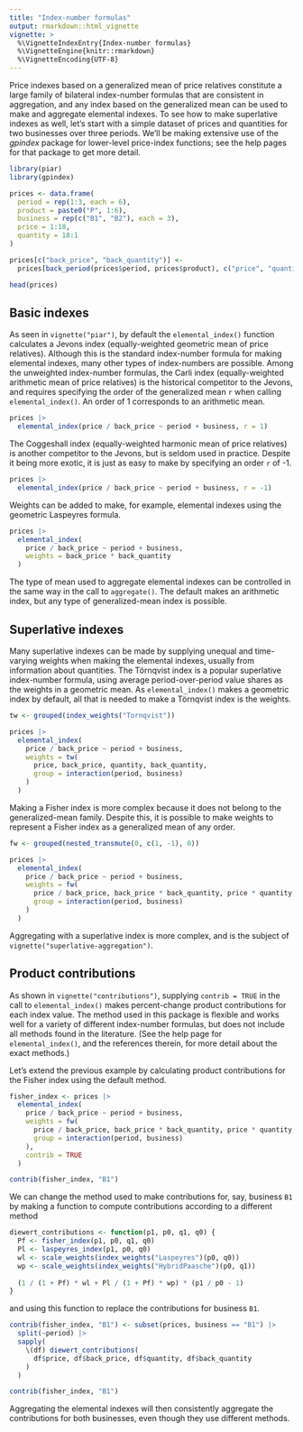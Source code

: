 ```yaml
---
title: "Index-number formulas"
output: rmarkdown::html_vignette
vignette: >
  %\VignetteIndexEntry{Index-number formulas}
  %\VignetteEngine{knitr::rmarkdown}
  %\VignetteEncoding{UTF-8}
---
```


Price indexes based on a generalized mean of price relatives constitute
a large family of bilateral index-number formulas that are consistent in
aggregation, and any index based on the generalized mean can be used to
make and aggregate elemental indexes. To see how to make superlative
indexes as well, let's start with a simple dataset of prices and
quantities for two businesses over three periods. We'll be making
extensive use of the *gpindex* package for lower-level price-index
functions; see the help pages for that package to get more detail.

```r
library(piar)
library(gpindex)

prices <- data.frame(
  period = rep(1:3, each = 6),
  product = paste0("P", 1:6),
  business = rep(c("B1", "B2"), each = 3),
  price = 1:18,
  quantity = 18:1
)

prices[c("back_price", "back_quantity")] <- 
  prices[back_period(prices$period, prices$product), c("price", "quantity")]

head(prices)
```

## Basic indexes

As seen in `vignette("piar")`, by default the `elemental_index()`
function calculates a Jevons index (equally-weighted geometric mean of
price relatives). Although this is the standard index-number formula for
making elemental indexes, many other types of index-numbers are
possible. Among the unweighted index-number formulas, the Carli index
(equally-weighted arithmetic mean of price relatives) is the historical
competitor to the Jevons, and requires specifying the order of the
generalized mean `r` when calling `elemental_index()`. An order of 1
corresponds to an arithmetic mean.

```r
prices |>
  elemental_index(price / back_price ~ period + business, r = 1)
```

The Coggeshall index (equally-weighted harmonic mean of price relatives)
is another competitor to the Jevons, but is seldom used in practice.
Despite it being more exotic, it is just as easy to make by specifying
an order `r` of -1.

```r
prices |>
  elemental_index(price / back_price ~ period + business, r = -1)
```

Weights can be added to make, for example, elemental indexes using the
geometric Laspeyres formula.

```r
prices |>
  elemental_index(
    price / back_price ~ period + business,
    weights = back_price * back_quantity
  )
```

The type of mean used to aggregate elemental indexes can be controlled
in the same way in the call to `aggregate()`. The default makes an
arithmetic index, but any type of generalized-mean index is possible.

## Superlative indexes

Many superlative indexes can be made by supplying unequal and
time-varying weights when making the elemental indexes, usually from
information about quantities. The Törnqvist index is a popular superlative
index-number formula, using average period-over-period value shares as
the weights in a geometric mean. As `elemental_index()` makes a
geometric index by default, all that is needed to make a Törnqvist index
is the weights.

```r
tw <- grouped(index_weights("Tornqvist"))

prices |>
  elemental_index(
    price / back_price ~ period + business,
    weights = tw(
      price, back_price, quantity, back_quantity,
      group = interaction(period, business)
    )
  )
```

Making a Fisher index is more complex because it does not belong to the
generalized-mean family. Despite this, it is possible to make weights to
represent a Fisher index as a generalized mean of any order.

```r
fw <- grouped(nested_transmute(0, c(1, -1), 0))

prices |>
  elemental_index(
    price / back_price ~ period + business,
    weights = fw(
      price / back_price, back_price * back_quantity, price * quantity,
      group = interaction(period, business)
    )
  )
```

Aggregating with a superlative index is more complex, and is the subject
of `vignette("superlative-aggregation")`.

## Product contributions

As shown in `vignette("contributions")`, supplying `contrib = TRUE` in the call
to `elemental_index()` makes percent-change product contributions for each index
value. The method used in this package is flexible and works well for a variety 
of different index-number formulas, but does not include all methods found in the
literature. (See the help page for `elemental_index()`, and the references therein,
for more detail about the exact methods.)

Let's extend the previous example by calculating product contributions for the
Fisher index using the default method.

```r
fisher_index <- prices |>
  elemental_index(
    price / back_price ~ period + business,
    weights = fw(
      price / back_price, back_price * back_quantity, price * quantity,
      group = interaction(period, business)
    ),
    contrib = TRUE
  )

contrib(fisher_index, "B1")
```

We can change the method used to make contributions for, say, business `B1` by making
a function to compute contributions according to a different method

```r
diewert_contributions <- function(p1, p0, q1, q0) {
  Pf <- fisher_index(p1, p0, q1, q0)
  Pl <- laspeyres_index(p1, p0, q0)
  wl <- scale_weights(index_weights("Laspeyres")(p0, q0))
  wp <- scale_weights(index_weights("HybridPaasche")(p0, q1))
  
  (1 / (1 + Pf) * wl + Pl / (1 + Pf) * wp) * (p1 / p0 - 1)
}
```

and using this function to replace the contributions for business `B1`.

```r
contrib(fisher_index, "B1") <- subset(prices, business == "B1") |>
  split(~period) |>
  sapply(
    \(df) diewert_contributions(
      df$price, df$back_price, df$quantity, df$back_quantity
    )
  )

contrib(fisher_index, "B1")
```

Aggregating the elemental indexes will then consistently aggregate the contributions
for both businesses, even though they use different methods.